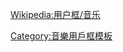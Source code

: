 {{Userbox
  |id=粵曲
  |id-c=#ffffff
  |info=<span lang="zh-tw">這個用戶喜歡聽'''[[粵曲]]'''。</span>
  |info-c=white
  |info-s=9
  |border-c=#000000
  |usercategory=喜歡粵曲的維基人
  |nocat={{{nocat|}}}}}<noinclude>
{{Clear}}

[[Wikipedia:用户框/音乐]]

[[Category:音樂用戶框模板]]</noinclude>